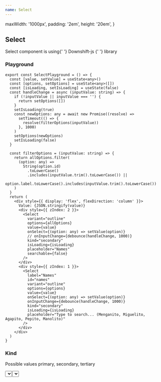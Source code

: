 ```yaml
---
name: Select
---
```



  maxWidth: '1000px',
  padding: '2em',
  height: '20em',
}

<div />
<div>
  <H2 font="secondary">Select</H2>
</div>

<Paragraph4>
  Select component is using{' '}
  <Link href="https://www.downshift-js.com/" target="_bank">
    Downshift-js
  </Link>{' '}
  library
</Paragraph4>

<div>
  <H3 font="secondary">Playground</H3>
</div>

```tsx
export const SelectPlayground = () => {
  const [value, setValue] = useState<any>()
  const [options, setOptions] = useState<any>([])
  const [isLoading, setIsLoading] = useState(false)
  const handleChange = async (inputValue: string) => {
    if (!inputValue || inputValue === '') {
      return setOptions([])
    }
    setIsLoading(true)
    const newOptions: any = await new Promise((resolve) =>
      setTimeout(() => {
        resolve(filterOptions(inputValue))
      }, 1000)
    )
    setOptions(newOptions)
    setIsLoading(false)
  }

  const filterOptions = (inputValue: string) => {
    return allOptions.filter(
      (option: any) =>
        String(option.id)
          .toLowerCase()
          .includes(inputValue.trim().toLowerCase()) ||
        option.label.toLowerCase().includes(inputValue.trim().toLowerCase())
    )
  }
  return (
    <div style={{ display: 'flex', flexDirection: 'column' }}>
      Value: {JSON.stringify(value)}
      <div style={{ zIndex: 2 }}>
        <Select
          variant="outline"
          options={allOptions}
          value={value}
          onSelect={(option: any) => setValue(option)}
          // onInputChange={debounce(handleChange, 1000)}
          kind="secondary"
          isLoading={isLoading}
          placeholder="Names"
          searchable={false}
        />
      </div>
      <div style={{ zIndex: 1 }}>
        <Select
          label="Names"
          id="names"
          variant="outline"
          options={options}
          value={value}
          onSelect={(option: any) => setValue(option)}
          onInputChange={debounce(handleChange, 1000)}
          kind="secondary"
          isLoading={isLoading}
          placeholder="Type to search... (Menganito, Miguelito, Agapito, Pepito, Manolito)"
        />
      </div>
    </div>
  )
}
```

<div>
  <H3 font="secondary">Kind</H3>
</div>

<Paragraph4>Possible values primary, secondary, tertiary</Paragraph4>

<Playground>
  <div style={styles}>
    <Select
      label="Value"
      onSelect={(option) => console.log(option)}
      options={[
        { id: '1', label: 'pepito' },
        { id: '2', label: 'manolito' },
      ]}
      value={{
        id: '2',
        label: 'manolito',
      }}
    />
    <Select
      label="Initial value"
      onSelect={(option) => console.log(option)}
      options={[
        { id: '3', label: 'pepito' },
        { id: '4', label: 'manolito' },
      ]}
      initialValue={{
        id: '4',
        label: 'manolito',
      }}
    />
  </div>
</Playground>
